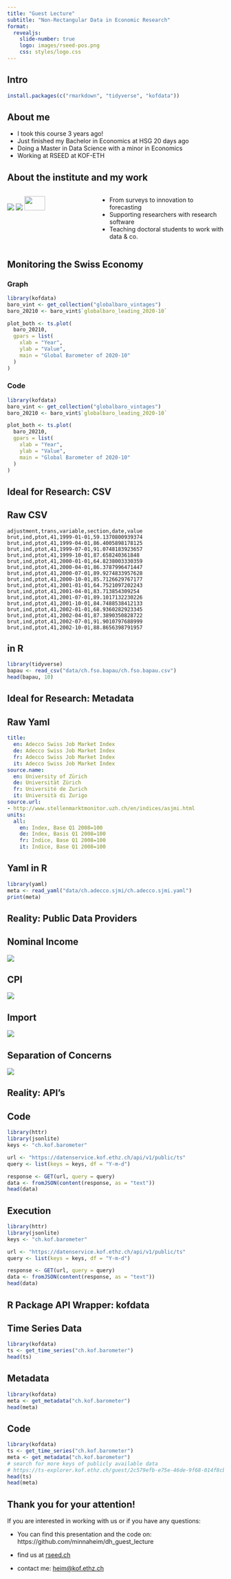 ```yaml
---
title: "Guest Lecture"
subtitle: "Non-Rectangular Data in Economic Research"
format:
  revealjs:
    slide-number: true
    logo: images/rseed-pos.png
    css: styles/logo.css
---
```


## Intro {visibility="hidden"}
<!-- Hello everybody, today I will be talking to you about data, as you have learnt about it until today, and I will try to help you put some of this knowledge into context, and show you how some of this data might be used in economic research -->
<!-- so you might be wondering, why am *I* talking to you about this? My Name is Minna, I am a master student in data science, pursuing a minor economics and exactly 3 years ago, I took this course! -->

```r
install.packages(c("rmarkdown", "tidyverse", "kofdata"))
```


## About me 
- I took this course 3 years ago!
- Just finished my Bachelor in Economics at HSG 20 days ago 
- Doing a Master in Data Science with a minor in Economics
- Working at RSEED at KOF-ETH

## About the institute and my work

<!-- currently I work at KOF which is the Swiss Economic Institute at ETH, where we conduct research about the swiss and global economy. We research all kinds of fields, ranging from the state of the labour market to the swiss innovation capability. To do this, we work with all kinds of data: Data we collect and analyse and publish ourselves, like business tendency surveys, for example. --> 

<!-- I work at the RSEED section, where we build software such as R packages for economic researchers and teach people how to work with data to improve their research. The course I am assisting in this semester is a PhD course where we teach students from non-programming backgrounds to programme with data, and other useful tools to enable collaboration and ease in research. -->

<!-- As you can imagine, we use a lot of data and also work with people who use and process a lot of data. In particular, we use time series data. I am 100% sure that each of you, have if not have used time series data, at least seen it - e.g. stock prices!!-->

:::: {.columns}
::: {.column width="40%"}
![](images/ETH_Fremdmedienlogo_KOF_horizontal_pos.png)
![](images/rseed-pos.png)
![](images/h4sci-logo-web.svg){width="50%"}
:::

::: {.column width="60%"}
- From surveys to innovation to forecasting
- Supporting researchers with research software
- Teaching doctoral students to work with data & co. 
:::
::::


## Monitoring the Swiss Economy {.smaller}
::: {.panel-tabset}

<!-- this is what time series look like when plotted. Conceptually, you can imagine it as rectangular data, so tabular, with values at different points in time. -->

<!-- Here we are looking at a very specific time series, which is the global barometer: which is a KOF created system of indicators that enables a timely analysis of global economic development. To creating this barometer, aka measure global economic development researchers need to take a lot of other data into consideration, which is 1000s of other time series data -->

### Graph 
```r
library(kofdata)
baro_vint <- get_collection("globalbaro_vintages")
baro_20210 <- baro_vint$`globalbaro_leading_2020-10`

plot_both <- ts.plot(
  baro_20210,
  gpars = list(
    xlab = "Year",
    ylab = "Value",
    main = "Global Barometer of 2020-10"
  )
)
```

### Code 

<!-- if the data is readily available, easy to import and cleaned, then it can be and visualized in 13 lines of code like here: But since I am here to give you a more practical perspective of data handling, I can tell you that this is usually not the case -->

```r
library(kofdata)
baro_vint <- get_collection("globalbaro_vintages")
baro_20210 <- baro_vint$`globalbaro_leading_2020-10`

plot_both <- ts.plot(
  baro_20210,
  gpars = list(
    xlab = "Year",
    ylab = "Value",
    main = "Global Barometer of 2020-10"
  )
)
```
:::

<!-- Most researchers prefer working with csv data - as you've already learnt. This is what csv data looks like, and on the next tab, is what csv data looks like when it is imported and visualited in R, as you probably know-->

## Ideal for Research: CSV

::: {.panel-tabset}

## Raw CSV
```csv
adjustment,trans,variable,section,date,value
brut,ind,ptot,41,1999-01-01,59.1370800939374
brut,ind,ptot,41,1999-04-01,86.4005898178125
brut,ind,ptot,41,1999-07-01,91.0748183923657
brut,ind,ptot,41,1999-10-01,87.658240361848
brut,ind,ptot,41,2000-01-01,64.8238003330359
brut,ind,ptot,41,2000-04-01,86.3787996471447
brut,ind,ptot,41,2000-07-01,89.9274833957628
brut,ind,ptot,41,2000-10-01,85.7126629767177
brut,ind,ptot,41,2001-01-01,64.7521097202243
brut,ind,ptot,41,2001-04-01,83.713854309254
brut,ind,ptot,41,2001-07-01,89.1017132230226
brut,ind,ptot,41,2001-10-01,84.7488538412133
brut,ind,ptot,41,2002-01-01,68.9360282923345
brut,ind,ptot,41,2002-04-01,87.3890350828722
brut,ind,ptot,41,2002-07-01,91.9010797688999
brut,ind,ptot,41,2002-10-01,88.8656398791957
```

## in R
```r
library(tidyverse)
bapau <- read_csv("data/ch.fso.bapau/ch.fso.bapau.csv")
head(bapau, 10)
```

:::


## Ideal for Research: Metadata
<!-- And since economic researchers usually do not only work with few time series, but potentially 100s, there also needs to be available information which describes the variables, the units it is represented in and the source, which is what meta data is for. -->

<!-- Since this data is often in text format, it is represented in nested format, such as json (as you've learnt) or yaml, which is a similar format for nested data, but without brackets, which you see in json data -->

::: {.panel-tabset}

## Raw Yaml
```yaml
title:
  en: Adecco Swiss Job Market Index
  de: Adecco Swiss Job Market Index
  fr: Adecco Swiss Job Market Index
  it: Adecco Swiss Job Market Index
source.name:
  en: University of Zürich
  de: Universität Zürich
  fr: Université de Zurich
  it: Università di Zurigo
source.url:
- http://www.stellenmarktmonitor.uzh.ch/en/indices/asjmi.html
units:
  all:
    en: Index, Base Q1 2008=100
    de: Index, Basis Q1 2008=100
    fr: Indice, Base Q1 2008=100
    it: Indice, Base Q1 2008=100
```

## Yaml in R
```r
library(yaml)
meta <- read_yaml("data/ch.adecco.sjmi/ch.adecco.sjmi.yaml")
print(meta)
```

:::
## Reality: Public Data Providers {.smaller}
<!-- In reality, however, the data we use and get isnt perfect or this tidy. -->

<!-- IMPORTANT: excel spreadsheets are fundamentally designed for human viewing, but not ideal to extract data when coding, thus, but bad if you want to use it in your research! -->

<!-- these excel sheets, although visually appealing and readable, lack consistency and machine readability (?).  Think about it, the patterns and techniques used to clean one spreadsheet are very different for the next -->

::: {.panel-tabset}
## Nominal Income 
![](images/nominal_einkommen.png)

## CPI
![](images/cpi.png)

## Import 
![](images/import.png)
:::

<!-- and that is the crux of the issue that we want to target with our initiative at RSEED. We realise that researchers spend way too much time importing and cleaning public data, and thus have less time to research. We as programmers and data scientists have the capabilities to solve this, so we want to create a good so-called seperation of concerns -->

## Separation of Concerns
<!-- so what we are doing in at our work is taking the data published by public data providers like the swiss national bank, or the federal statistical office, and transform this mixed-format data into tidy data where each information type has its appropriate format, as shown before. rectangular data (aka time series) into csv files and non-rectangular data aka descriptions into non-rectangular formats, like yaml or json. which is researcher-friendly  -->

![](images/combined_ill.jpeg)

<!-- Most of this initiative is still in development, and is 1. not publicly usable yet, and 2. quite complex, since the heterogeneity of public data means that there aren't one-fix-all functions, unfortunately. -->

<!-- So, I will talk to you about a closely related project under the same hood, which also improves the  availability of public data and the seperation of rectangular and non-rectangular data, and moreover, this project you can access and use yourself -->

<!-- to go through this example, I want you to imagine that you are an economic researcher or better yet, you might be in future, when you start working on your bachelor's thesis. Like many economic researchers, you will want to work with data. --> 

<!-- Another reality of working with data is not only the ugly formats that you will encounter but API's.API's are a very common tool in a data scientist's toolbox, but also in a reseachers toolbox, since working with data is made a lot easier! -->

## Reality: API's

<!-- API's - application programming interfaces are software interemediaries that allow for communication between two applications - which allow you to get data from one place smoothly into your coding environment without needing to actually go onto a website to check if the data exists and download it. -->

<!-- IMPORTANT: API's are fundamentally not meant for humans, but for sharing data between computers, and thus represented in nested form (json)  -->

<!-- but why am I talking about APIs now. Well, as you will see in a quick demonstration, data fetched through an API is almost always in json data. So knowing how to work with json and other non-rectangular data is essential in working with data from APIs -->

<!-- create a quick demonstration: go to arc/brave browser (where you can pretty print) and put in: http://datenservice.kof.ethz.ch/api/v1/public/ts?keys=ch.kof.barometer

1. show data
2. pretty print it 
3. explain that this is what the data looks like that we get from apis
-->


::: {.panel-tabset}

## Code
```r
library(httr)
library(jsonlite)
keys <- "ch.kof.barometer"

url <- "https://datenservice.kof.ethz.ch/api/v1/public/ts"
query <- list(keys = keys, df = "Y-m-d")

response <- GET(url, query = query)
data <- fromJSON(content(response, as = "text"))
head(data)
```
## Execution

```r
library(httr)
library(jsonlite)
keys <- "ch.kof.barometer"

url <- "https://datenservice.kof.ethz.ch/api/v1/public/ts"
query <- list(keys = keys, df = "Y-m-d")

response <- GET(url, query = query)
data <- fromJSON(content(response, as = "text"))
head(data)
```
:::


## R Package API Wrapper: kofdata 

::: {.panel-tabset}
## Time Series Data
```r
library(kofdata)
ts <- get_time_series("ch.kof.barometer")
head(ts)
```

## Metadata
```r
library(kofdata)
meta <- get_metadata("ch.kof.barometer")
head(meta)
```

## Code 

```r
library(kofdata)
ts <- get_time_series("ch.kof.barometer")
meta <- get_metadata("ch.kof.barometer")
# search for more keys of publicly available data
# https://ts-explorer.kof.ethz.ch/guest/2c579efb-e75e-46de-9f68-014f8cb603f6
head(ts)
head(meta)
```

:::


## Thank you for your attention! 
If you are interested in working with us or if you have any questions: 

- You can find this presentation and the code on: https://github.com/minnaheim/dh_guest_lecture

- find us at [rseed.ch](https://rseed.ch)
- contact me: [heim@kof.ethz.ch](mailto:heim@kof.ethz.ch)

